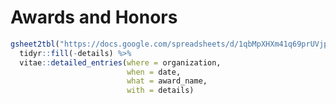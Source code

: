 # Awards and Honors

```r
gsheet2tbl("https://docs.google.com/spreadsheets/d/1qbMpXHXm41q69prUVjpQFfP_mMXjORNxFP_IbAoCuKo/edit#gid=1320047315") %>%
  tidyr::fill(-details) %>%
  vitae::detailed_entries(where = organization,
                          when = date,
                          what = award_name,
                          with = details)
```
